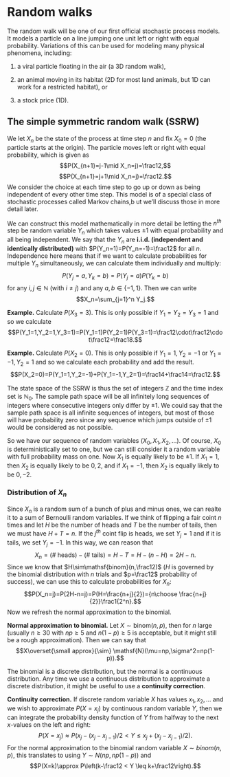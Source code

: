 # Random walks

The random walk will be one of our first official stochastic process models. It models a particle on a line jumping one unit left or right with equal probability. Variations of this can be used for modeling many physical phenomena, including:

1. a viral particle floating in the air (a 3D random walk), 

2. an animal moving in its habitat (2D for most land animals, but 1D can work for a restricted habitat), or

3. a stock price (1D).

## The simple symmetric random walk (SSRW)

We let $X_n$ be the state of the process at time step $n$ and fix $X_0=0$ (the particle starts at the origin). The particle moves left or right with equal probability, which is given as
$$P(X_{n+1}=j-1\mid X_n=j)=\frac12,$$
$$P(X_{n+1}=j+1\mid X_n=j)=\frac12.$$
We consider the choice at each time step to go up or down as being independent of every other time step. This model is of a special class of stochastic processes called Markov chains,b ut we'll discuss those in more detail later.

We can construct this model mathematically in more detail be letting the $n^{th}$ step be random variable $Y_n$ which takes values $\pm1$ with equal probability and all being independent. We say that the $Y_n$ are **i.i.d. (independent and identically distributed)** with $P(Y_n=1)=P(Y_n=-1)=\frac12$ for all $n$. Independence here means that if we want to calculate probabilities for multiple $Y_n$ simultaneously, we can calculate them individually and multiply:
$$P(Y_j=a,Y_k=b)=P(Y_j=a)P(Y_k=b)$$
for any $i,j\in\mathbb N$ (with $i\neq j$) and any $a,b\in\{-1,1\}$. Then we can write
$$X_n=\sum_{j=1}^n Y_j.$$

::: exbox
**Example.** Calculate $P(X_3=3)$. This is only possible if $Y_1=Y_2=Y_3=1$ and so we calculate
$$P(Y_1=1,Y_2=1,Y_3=1)=P(Y_1=1)P(Y_2=1)P(Y_3=1)=\frac12\cdot\frac12\cdot\frac12=\frac18.$$
:::


::: exbox
**Example.** Calculate $P(X_2=0)$. This is only possible if $Y_1=1,Y_2=-1$ or $Y_1=-1,Y_2=1$ and so we calculate each probability and add the result.
$$P(X_2=0)=P(Y_1=1,Y_2=-1)+P(Y_1=-1,Y_2=1)=\frac14+\frac14=\frac12.$$
:::

The state space of the SSRW is thus the set of integers $\mathbb Z$ and the time index set is $\mathbb N_0$. The sample path space will be all infinitely long sequences of integers where consecutive integers only differ by $\pm1$. We could say that the sample path space is all infinite sequences of integers, but most of those will have probability zero since any sequence which jumps outside of $\pm1$ would be considered as not possible.

So we have our sequence of random variables $(X_0,X_1,X_2,\ldots)$. Of course, $X_0$ is deterministically set to one, but we can still consider it a random variable with full probability mass on one. Now $X_1$ is equally likely to be $\pm1$. If $X_1=1$, then $X_2$ is equally likely to be $0,2$, and if $X_1=-1$, then $X_2$ is equally likely to be $0,-2$.


<!-- We illustrate part of the sample path space below. -->



### Distribution of $X_n$

Since $X_n$ is a random sum of a bunch of plus and minus ones, we can realte it to a sum of Bernoulli random variables. If we think of flipping a fair coint $n$ times and let $H$ be the number of heads and $T$ be the number of tails, then we must have $H+T=n$. If the $j^{th}$ coint flip is heads, we set $Y_j=1$ and if it is tails, we set $Y_j=-1$. In this way, we can reason that $$X_n=(\# \text{ heads})-(\# \text{ tails})=H-T=H-(n-H)=2H-n.$$
Since we know that $H\sim\mathsf{binom}(n,\frac12)$ ($H$ is governed by the binomial distribution with $n$ trials and $p=\frac12$ probability of success), we can use this to calculate probabilities for $X_n$:
$$P(X_n=j)=P(2H-n=j)=P(H=\frac{n+j}{2})={n\choose \frac{n+j}{2}}\frac1{2^n}.$$
Now we refresh the normal approximation to the binomial.

::: defbox
**Normal approximation to binomial.** 
Let $X\sim\mathsf{binom}(n,p)$, then for $n$ large (usually $n\geq 30$ with $np\geq5$ and $n(1-p)\geq5$ is acceptable, but it might still be a rough approximation). Then we can say that 
$$X\overset{\small approx}{\sim} \mathsf{N}(\mu=np,\sigma^2=np(1-p)).$$
:::

The binomial is a discrete distribution, but the normal is a continuous distribution. Any time we use a continuous distribution to approximate a discrete distribution, it might be useful to use a **continuity correction**.

::: defbox
**Continuity correction.** 
If discrete random variable $X$ has values $x_1,x_2,\ldots$ and we wish to approximate $P(X=x_j)$ by continuous random variable $Y$, then we can integrate the probability density function of $Y$ from halfway to the next $x$-values on the left and right:
$$P(X=x_j)\approx P(x_j-(x_j-x_{j-1})/2 < Y \leq x_j+(x_j-x_{j-1})/2).$$
For the normal approximation to the binomial random variable $X\sim binom(n,p)$, this translates to using $Y\sim N(np,np(1-p))$ and 
$$P(X=k)\approx P\left(k-\frac12 < Y \leq k+\frac12\right).$$
:::

<!-- ## RW2 -->

<!-- ::: exbox -->
<!-- **Example.** -->
<!-- here is an example problem... -->
<!-- <details> -->
<!-- <summary> -->
<!-- show/hide solution -->
<!-- </summary> -->
<!-- Here is the solution, we use the following theorem: -->

<!-- ::: thmbox -->
<!-- **Theorem.** Here is a hidden theorem... -->
<!-- ::: -->

<!-- and that solves it! -->
<!-- </details> -->
<!-- ::: -->
